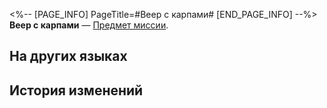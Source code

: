 <%-- [PAGE_INFO]
PageTitle=#Веер с карпами#
[END_PAGE_INFO] --%>
{{Предмет Инфобокс
|id          = 140273
|Изображение = Предмет Веер с карпами.png
|Тип         = Предмет миссии
|Инвентарь   = Миссии
|Редкость    = 3
|Эффект      = 
|Описание    = Веер, который Тинъюнь всюду носила с собой. Раньше он был парным, но остался только один.
}}
'''Веер с карпами''' — [[Предмет миссии]].

==На других языках==
{{На других языках
|en   = Fan With Plain Carp Print
|zhs  = 素鲤扇
|zht  = 素鯉扇
|ja   = 素鯉扇
|ko   = 잉어 부채
|es   = Abanico con dibujo de un pez
|fr   = Éventail avec un imprimé carpe
|ru   = Веер с карпами
|th   = พัดลายมัจฉาขาว
|vi   = Quạt Cá Chép
|de   = Fächer mit aufgedrucktem Karpfen
|id   = Kipas dengan Gambar Motif Ikan
|pt   = Leque com Estampa de Carpas Simples
}}

==История изменений==
{{История изменений|3.5}}